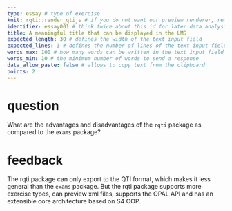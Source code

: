 ```yaml
---
type: essay # type of exercise
knit: rqti::render_qtijs # if you do not want our preview renderer, remove this
identifier: essay001 # think twice about this id for later data analysis!
title: A meaningful title that can be displayed in the LMS
expected_length: 30 # defines the width of the text input field
expected_lines: 3 # defines the number of lines of the text input field
words_max: 100 # how many words can be written in the text input field
words_min: 10 # the minimum number of words to send a response
data_allow_paste: false # allows to copy text from the clipboard
points: 2
---
```


# question

What are the advantages and disadvantages of the `rqti` package as compared to
the `exams` package?

# feedback

The rqti package can only export to the QTI format, which makes it less general
than the `exams` package. But the rqti package supports more exercise types, can
preview xml files, supports the OPAL API and has an extensible core architecture
based on S4 OOP.
